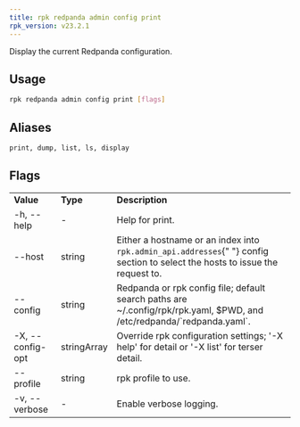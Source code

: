 ```yaml
---
title: rpk redpanda admin config print
rpk_version: v23.2.1
---
```


<head>
  <meta name="title" content="rpk redpanda admin config print | Redpanda Docs" />
  <meta name="description" content="rpk redpanda admin config print" />
  <link rel="canonical" href="https://docs.redpanda.com/docs/reference/rpk/rpk-redpanda/rpk-redpanda-admin-config-print/" />
</head>

Display the current Redpanda configuration.

## Usage

```bash
rpk redpanda admin config print [flags]
```

## Aliases

```bash
print, dump, list, ls, display
```

## Flags

<table>
  <tbody>
    <tr>
      <td>
        <strong>Value</strong>
      </td>
      <td>
        <strong>Type</strong>
      </td>
      <td>
        <strong>Description</strong>
      </td>
    </tr>
    <tr>
      <td>-h, --help</td>
      <td>-</td>
      <td>Help for print.</td>
    </tr>
    <tr>
      <td>--host</td>
      <td>string</td>
      <td>
        Either a hostname or an index into <code>rpk.admin_api.addresses</code>{" "}
        config section to select the hosts to issue the request to.
      </td>
    </tr>
    <tr>
      <td>--config</td>
      <td>string</td>
      <td>
        Redpanda or rpk config file; default search paths are
        ~/.config/rpk/rpk.yaml, $PWD, and /etc/redpanda/`redpanda.yaml`.
      </td>
    </tr>
    <tr>
      <td>-X, --config-opt</td>
      <td>stringArray</td>
      <td>
        Override rpk configuration settings; '-X help' for detail or '-X list'
        for terser detail.
      </td>
    </tr>
    <tr>
      <td>--profile</td>
      <td>string</td>
      <td>rpk profile to use.</td>
    </tr>
    <tr>
      <td>-v, --verbose</td>
      <td>-</td>
      <td>Enable verbose logging.</td>
    </tr>
  </tbody>
</table>

